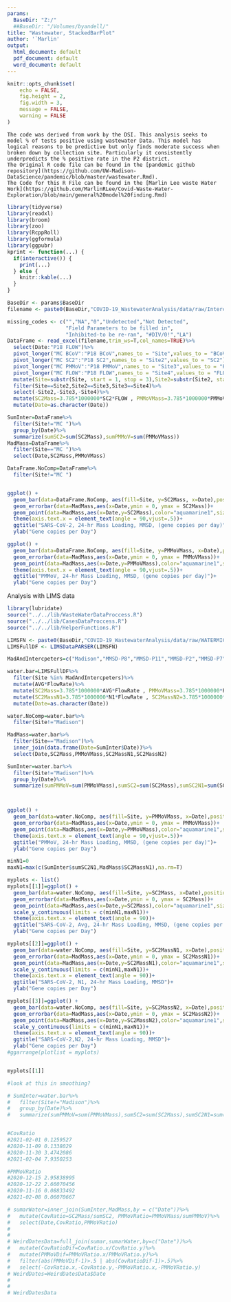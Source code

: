 ```yaml
---
params:
  BaseDir: "Z:/"
  ##BaseDir: "/Volumes/byandell/"
title: "Wastewater, StackedBarPlot"
author: '`Marlin'
output:
  html_document: default
  pdf_document: default
  word_document: default
---
```


```r
knitr::opts_chunk$set(
	echo = FALSE,
	fig.height = 2,
	fig.width = 3,
	message = FALSE,
	warning = FALSE
)
```

```
The code was derived from work by the DSI. This analysis seeks to model % of tests positive using wastewater Data. This model has logical reasons to be predictive but only finds moderate success when broken down by collection site. Particularly it consistently underpredicts the % positive rate in the P2 district.
The Original R code file can be found in the [pandemic github repository](https://github.com/UW-Madison-DataScience/pandemic/blob/master/wastewater.Rmd).
The Code for this R File can be found in the [Marlin Lee waste Water Work](https://github.com/MarlinRLee/Covid-Waste-Water-Exploration/blob/main/general%20model%20finding.Rmd)
```




```r
library(tidyverse)
library(readxl)
library(broom)
library(zoo)
library(RcppRoll)
library(ggformula)
library(ggpubr)
kprint <- function(...) {
  if(interactive()) {
    print(...)
  } else {
    knitr::kable(...)
  }
}
```

```r
BaseDir <- params$BaseDir
filename <- paste0(BaseDir,"COVID-19_WastewaterAnalysis/data/raw/Interceptor_MassBalance_Analysis_02232021.xlsx")
```

```r
missing_codes <- c("","NA","0","Undetected","Not Detected",
                   "Field Parameters to be filled in", 
                   "Inhibited-to be re-ran", "#DIV/0!","LA")
DataFrame <- read_excel(filename,trim_ws=T,col_names=TRUE)%>%
  select(Date:"P18 FLOW")%>%
  pivot_longer("MC BCoV":"P18 BCoV",names_to = "Site",values_to = "BCoV")%>%
  pivot_longer("MC SC2":"P18 SC2",names_to = "Site2",values_to = "SC2")%>%
  pivot_longer("MC PMMoV":"P18 PMMoV",names_to = "Site3",values_to = "PMMoV")%>%
  pivot_longer("MC FLOW":"P18 FLOW",names_to = "Site4",values_to = "FLOW")%>%
  mutate(Site=substr(Site, start = 1, stop = 3),Site2=substr(Site2, start = 1, stop = 3),Site3=substr(Site3, start = 1, stop = 3),Site4=substr(Site4, start = 1, stop = 3))%>%
  filter(Site==Site2,Site2==Site3,Site3==Site4)%>%
  select(-Site2,-Site3,-Site4)%>%
  mutate(SC2Mass=3.785*1000000*SC2*FLOW , PMMoVMass=3.785*1000000*PMMoV*FLOW)%>%
  mutate(Date=as.character(Date))
```

```r
SumInter=DataFrame%>%
  filter(Site!="MC ")%>%
  group_by(Date)%>%
  summarize(sumSC2=sum(SC2Mass),sumPMMoV=sum(PMMoVMass))
MadMass=DataFrame%>%
  filter(Site=="MC ")%>%
  select(Date,SC2Mass,PMMoVMass)

DataFrame.NoComp=DataFrame%>%
  filter(Site!="MC ")


ggplot() + 
  geom_bar(data=DataFrame.NoComp, aes(fill=Site, y=SC2Mass, x=Date),position="stack", stat="identity")+
  geom_errorbar(data=MadMass,aes(x=Date,ymin = 0, ymax = SC2Mass))+
  geom_point(data=MadMass,aes(x=Date,y=SC2Mass),color="aquamarine1",size=2)+
  theme(axis.text.x = element_text(angle = 90,vjust=.5))+
  ggtitle("SARS-CoV-2, 24-hr Mass Loading, MMSD, (gene copies per day)")+
  ylab("Gene copies per Day")

ggplot() + 
  geom_bar(data=DataFrame.NoComp, aes(fill=Site, y=PMMoVMass, x=Date),position="stack", stat="identity")+
  geom_errorbar(data=MadMass,aes(x=Date,ymin = 0, ymax = PMMoVMass))+
  geom_point(data=MadMass,aes(x=Date,y=PMMoVMass),color="aquamarine1",size=2)+
  theme(axis.text.x = element_text(angle = 90,vjust=.5))+
  ggtitle("PMMoV, 24-hr Mass Loading, MMSD, (gene copies per day)")+
  ylab("Gene copies per Day")
```





Analysis with LIMS data

```r
library(lubridate)
source("../../lib/WasteWaterDataProccess.R")
source("../../lib/CasesDataProccess.R")
source("../../lib/HelperFunctions.R")

LIMSFN <- paste0(BaseDir,"COVID-19_WastewaterAnalysis/data/raw/WATERMICRO_WW_COVID-2021-06-30 17 40.xlsx")
LIMSFullDF <- LIMSDataPARSER(LIMSFN)
```

```r
MadAndIntercpeters=c("Madison","MMSD-P8","MMSD-P11","MMSD-P2","MMSD-P7","MMSD-P18")

water.bar=LIMSFullDF%>%
  filter(Site %in% MadAndIntercpeters)%>%
  mutate(AVG*FlowRate)%>%
  mutate(SC2Mass=3.785*1000000*AVG*FlowRate , PMMoVMass=3.785*1000000*PMMoV*FlowRate)%>%
  mutate(SC2MassN1=3.785*1000000*N1*FlowRate , SC2MassN2=3.785*1000000*N2*FlowRate)%>%
  mutate(Date=as.character(Date))

water.NoComp=water.bar%>%
  filter(Site!="Madison")

MadMass=water.bar%>%
  filter(Site=="Madison")%>%
  inner_join(data.frame(Date=SumInter$Date))%>%
  select(Date,SC2Mass,PMMoVMass,SC2MassN1,SC2MassN2)

SumInter=water.bar%>%
  filter(Site!="Madison")%>%
  group_by(Date)%>%
  summarize(sumPMMoV=sum(PMMoVMass),sumSC2=sum(SC2Mass),sumSC2N1=sum(SC2MassN1),sumSC2N2=sum(SC2MassN2))



ggplot() + 
  geom_bar(data=water.NoComp, aes(fill=Site, y=PMMoVMass, x=Date),position="stack", stat="identity")+
  geom_errorbar(data=MadMass,aes(x=Date,ymin = 0, ymax = PMMoVMass))+
  geom_point(data=MadMass,aes(x=Date,y=PMMoVMass),color="aquamarine1",size=2)+
  theme(axis.text.x = element_text(angle = 90,vjust=.5))+
  ggtitle("PMMoV, 24-hr Mass Loading, MMSD, (gene copies per day)")+
  ylab("Gene copies per Day")

minN1=0
maxN1=max(c(SumInter$sumSC2N1,MadMass$SC2MassN1),na.rm=T)

myplots <- list()
myplots[[1]]=ggplot() + 
  geom_bar(data=water.NoComp, aes(fill=Site, y=SC2Mass, x=Date),position="stack", stat="identity")+
  geom_errorbar(data=MadMass,aes(x=Date,ymin = 0, ymax = SC2Mass))+
  geom_point(data=MadMass,aes(x=Date,y=SC2Mass),color="aquamarine1",size=2)+
  scale_y_continuous(limits = c(minN1,maxN1))+
  theme(axis.text.x = element_text(angle = 90))+
  ggtitle("SARS-CoV-2, Avg, 24-hr Mass Loading, MMSD, (gene copies per day)")+
  ylab("Gene copies per Day")

myplots[[2]]=ggplot() + 
  geom_bar(data=water.NoComp, aes(fill=Site, y=SC2MassN1, x=Date),position="stack", stat="identity")+
  geom_errorbar(data=MadMass,aes(x=Date,ymin = 0, ymax = SC2MassN1))+
  geom_point(data=MadMass,aes(x=Date,y=SC2MassN1),color="aquamarine1",size=2)+
  scale_y_continuous(limits = c(minN1,maxN1))+
  theme(axis.text.x = element_text(angle = 90))+
  ggtitle("SARS-CoV-2, N1, 24-hr Mass Loading, MMSD")+
  ylab("Gene copies per Day")

myplots[[3]]=ggplot() + 
  geom_bar(data=water.NoComp, aes(fill=Site, y=SC2MassN2, x=Date),position="stack", stat="identity")+
  geom_errorbar(data=MadMass,aes(x=Date,ymin = 0, ymax = SC2MassN2))+
  geom_point(data=MadMass,aes(x=Date,y=SC2MassN2),color="aquamarine1",size=2)+
  scale_y_continuous(limits = c(minN1,maxN1))+
  theme(axis.text.x = element_text(angle = 90))+
  ggtitle("SARS-CoV-2,N2, 24-hr Mass Loading, MMSD")+
  ylab("Gene copies per Day")
#ggarrange(plotlist = myplots)


myplots[[1]]

#look at this in smoothing?
```

```r
# SumInter=water.bar%>%
#   filter(Site!="Madison")%>%
#   group_by(Date)%>%
#   summarize(sumPMMoV=sum(PMMoVMass),sumSC2=sum(SC2Mass),sumSC2N1=sum(SC2MassN1),sumSC2N2=sum(SC2MassN2))


#CovRatio
#2021-02-01	0.1259527
#2020-11-09	0.1338029	
#2020-11-30	3.4742086
#2021-02-04	7.9350253	

#PMMoVRatio
#2020-12-15	2.95838995	
#2020-12-22	2.66070456
#2020-11-16	0.08833492	
#2021-02-08	0.06070667	

```


```r
# sumarWater=inner_join(SumInter,MadMass,by = c("Date"))%>%
#   mutate(CovRatio=SC2Mass/sumSC2, PMMoVRatio=PMMoVMass/sumPMMoV)%>%
#   select(Date,CovRatio,PMMoVRatio)
# 
# 
# WeirdDatesData=full_join(sumar,sumarWater,by=c("Date"))%>%
#   mutate(CovRatioDif=CovRatio.x/CovRatio.y)%>%
#   mutate(PMMoVDif=PMMoVRatio.x/PMMoVRatio.y)%>%
#   filter(abs(PMMoVDif-1)>.5 | abs(CovRatioDif-1)>.5)%>%
#   select(-CovRatio.x,-CovRatio.y,-PMMoVRatio.x,-PMMoVRatio.y)
# WeirdDates=WeirdDatesData$Date
# 
# 
# WeirdDatesData
```